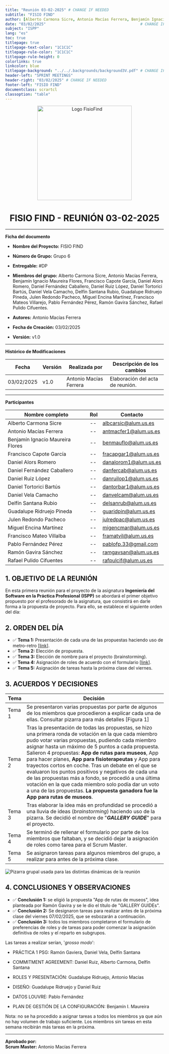 ```yaml
---
title: "Reunión 03-02-2025" # CHANGE IF NEEDED
subtitle: "FISIO FIND"
author: [Alberto Carmona Sicre, Antonio Macías Ferrera, Benjamín Ignacio Maureira Flores, Francisco Capote García, Daniel Alors Romero, Daniel Fernández Caballero, Daniel Ruiz López, Daniel Tortorici Bartús, Daniel Vela Camacho, Delfín Santana Rubio, Guadalupe Ridruejo Pineda, Julen Redondo Pacheco, Miguel Encina Martínez, Francisco Mateos Villarejo, Pablo Fernández Pérez, Ramón Gavira Sánchez, Rafael Pulido Cifuentes]
date: "03/02/2025"                                          # CHANGE IF NEEDED
subject: "ISPP"
lang: "es"
toc: true
titlepage: true
titlepage-text-color: "1C1C1C"
titlepage-rule-color: "1C1C1C"
titlepage-rule-height: 0
colorlinks: true
linkcolor: blue
titlepage-background: "../../.backgrounds/background3V.pdf" # CHANGE IF NEEDED
header-left: "SPRINT MEETINGS"
header-right: "03/02/2025" # CHANGE IF NEEDED
footer-left: "FISIO FIND"
documentclass: scrartcl
classoption: "table"
---
```


<p align="center">
  <img
    src="../../../.img/Logo_FisioFind_Verde_sin_fondo.PNG"
    alt="Logo FisioFind"
    width="300"
  />
</p>

<h1 align="center" style={{ fontSize: "30px", fontWeight: "bold" }}>
  FISIO FIND - REUNIÓN 03-02-2025
</h1>

---

**Ficha del documento**

- **Nombre del Proyecto:** FISIO FIND

- **Número de Grupo:** Grupo 6

- **Entregable:** #DP

- **Miembros del grupo:** Alberto Carmona Sicre, Antonio Macías Ferrera, Benjamín Ignacio Maureira Flores, Francisco Capote García, Daniel Alors Romero, Daniel Fernández Caballero, Daniel Ruiz López, Daniel Tortorici Bartús, Daniel Vela Camacho, Delfín Santana Rubio, Guadalupe Ridruejo Pineda, Julen Redondo Pacheco, Miguel Encina Martínez, Francisco Mateos Villarejo, Pablo Fernández Pérez, Ramón Gavira Sánchez, Rafael Pulido Cifuentes.

- **Autores:** Antonio Macías Ferrera

- **Fecha de Creación:** 03/02/2025  

- **Versión:** v1.0


---

**Histórico de Modificaciones**

| Fecha      | Versión | Realizada por                    | Descripción de los cambios |
|------------|---------|----------------------------------|----------------------------|
| 03/02/2025 | v1.0    | Antonio Macías Ferrera           | Elaboración del acta de reunión. |


---

**Participantes**

| Nombre completo                  | Rol | Contacto              |
| -------------------------------- | --- | --------------------- |
| Alberto Carmona Sicre            | --  | albcarsic@alum.us.es  |
| Antonio Macías Ferrera           | --  | antmacfer1@alum.us.es |
| Benjamín Ignacio Maureira Flores | --  | benmauflo@alum.us.es  |
| Francisco Capote García          | --  | fracapgar1@alum.us.es |
| Daniel Alors Romero              | --  | danalorom1@alum.us.es |
| Daniel Fernández Caballero       | --  | danfercab@alum.us.es  |
| Daniel Ruiz López                | --  | danruilop1@alum.us.es |
| Daniel Tortorici Bartús          | --  | dantorbar1@alum.us.es |
| Daniel Vela Camacho              | --  | danvelcam@alum.us.es  |
| Delfín Santana Rubio             | --  | delsanrub@alum.us.es  |
| Guadalupe Ridruejo Pineda        | --  | guaridpin@alum.us.es  |
| Julen Redondo Pacheco            | --  | julredpac@alum.us.es  |
| Miguel Encina Martínez           | --  | migencmar@alum.us.es  |
| Francisco Mateo Villalba         | --  | framatvil@alum.us.es  |
| Pablo Fernández Pérez            | --  | pablofp.33@gmail.com  |
| Ramón Gavira Sánchez             | --  | ramgavsan@alum.us.es  |
| Rafael Pulido Cifuentes          | --  | rafpulcif@alum.us.es  |


## 1. OBJETIVO DE LA REUNIÓN

En esta primera reunión para el proyecto de la asignatura **Ingeniería del Software en la Práctica Profesional (ISPP)** se abordará el primer objetivo propuesto por el profesorado de la asignatura, que consistirá en darle forma a la propuesta de proyecto. Para ello, se establece el siguiente orden del día:

## 2. ORDEN DEL DÍA

- ✅ **Tema 1:** Presentación de cada una de las propuestas haciendo uso de metro-retro [[link](https://metroretro.io/BOIOZAZIA0Z8)].
- ✅ **Tema 2:** Elección de propuesta.
- ✅ **Tema 3:** Elección de nombre para el proyecto (brainstorming).
- ✅ **Tema 4:** Asignación de roles de acuerdo con el formulario [[link](https://forms.office.com/Pages/ResponsePage.aspx?id=TmhK77WBHEmpjsezG-bEaVgwChHdlA5NsL3NLOJGx-NUOVI2WldLNjBRUEJCNUpISkMwRU1ITFJVQy4u)].
- ✅ **Tema 5:** Asignación de tareas hasta la próxima clase del viernes.

## 3. ACUERDOS Y DECISIONES

| Tema | Decisión |
|------|----------|
| Tema 1 | Se presentaron varias propuestas por parte de algunos de los miembros que procedieron a explicar cada una de ellas. Consultar pizarra para más detalles [Figura 1] |
| Tema 2 | Tras la presentación de todas las propuestas, se hizo una primera ronda de votación en la que cada miembro pudo votar varias propuestas, pudiendo cada miembro asignar hasta un máximo de 5 puntos a cada propuesta. Salieron 4 propuestas: **App de rutas para museos**, App para hacer planes, **App para fisioterapeutas** y App para trayectos cortos en coche. Tras un debate en el que se evaluaron los puntos positivos y negativos de cada una de las propuestas más a fondo, se procedió a una última votación en la que cada miembro solo podía dar un voto a una de las propuestas. **La propuesta ganadora fue la App para rutas de museos**. |
| Tema 3 | Tras elaborar la idea más en profundidad se procedió a una lluvia de ideas (*brainstorming*) haciendo uso de la pizarra. Se decidió el nombre de "***GALLERY GUIDE***" para el proyecto.|
| Tema 4 | Se terminó de rellenar el formulario por parte de los miembros que faltaban, y se decidió dejar la asignación de roles como tarea para el Scrum Master. |
| Tema 5 | Se asignaron tareas para algunos miembros del grupo, a realizar para antes de la próxima clase. |

![Pizarra grupal usada para las distintas dinámicas de la reunión](../../../static/.img/reunion_03-02-2024.png)

## 4. CONCLUSIONES Y OBSERVACIONES

- ✅ **Conclusión 1:** se eligió la propuesta "App de rutas de museos", idea planteada por Ramón Gavira y se le dio el título de "GALLERY GUIDEs".
- ✅ **Conclusión 2:** Se designaron tareas para realizar antes de la próxima clase del viernes 07/02/2025, que se esbozarán a continuación.
- ✅ **Conclusión 3:** todos los miembros completaron el formulario de preferencias de roles y de tareas para poder comenzar la asignación definitiva de roles y el reparto en subgrupos.

Las tareas a realizar serían, '*grosso modo*':

- PRÁCTICA 1 PSG: Ramón Gaviera, Daniel Vela, Delfín Santana

- ⁠COMMITMENT AGREEMENT: Daniel Ruiz, Alberto Carmona, Delfín Santana

- ⁠ROLES Y PRESENTACIÓN: Guadalupe Ridruejo, Antonio Macías

- ⁠DISEÑO: Guadalupe Ridruejo y Daniel Ruiz

- ⁠DATOS LOUVRE: Pablo Fernández

- ⁠PLAN DE GESTIÓN DE LA CONFIGURACIÓN: Benjamín I. Maureira

Nota: no se ha procedido a asignar tareas a todos los miembros ya que aún no hay volumen de trabajo suficiente. Los miembros sin tareas en esta semana recibirán más tareas en la próxima.

---

**Aprobado por:**  
**Scrum Master:** Antonio Macías Ferrera
